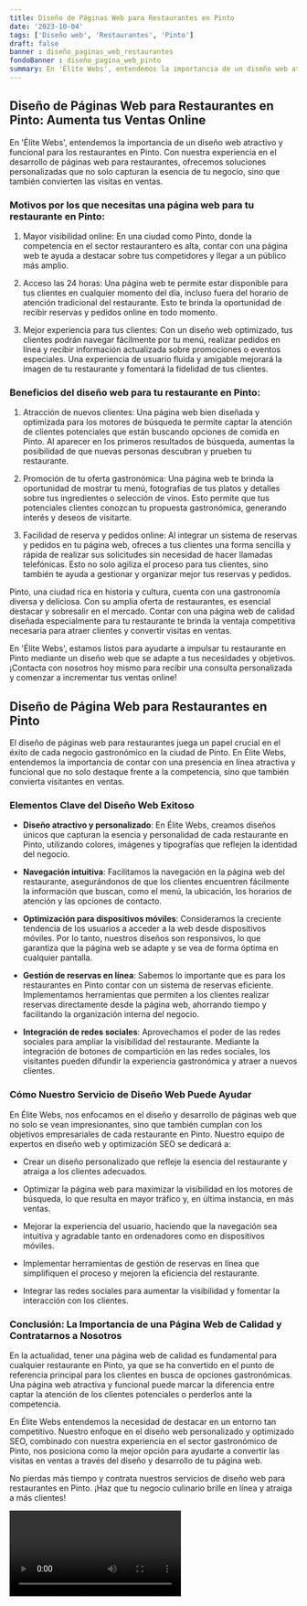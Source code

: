```yaml
---
title: Diseño de Páginas Web para Restaurantes en Pinto
date: '2023-10-04'
tags: ['Diseño web', 'Restaurantes', 'Pinto']
draft: false
banner : diseño_paginas_web_restaurantes
fondoBanner : diseño_pagina_web_pinto
summary: En 'Élite Webs', entendemos la importancia de un diseño web atractivo y funcional para los restaurantes en Pinto. Con nuestra experiencia en el desarrollo de páginas web para restaurantes, ofrecemos soluciones personalizadas que no solo capturan la esencia de tu negocio, sino que también convierten las visitas en ventas.
---
```


## Diseño de Páginas Web para Restaurantes en Pinto: Aumenta tus Ventas Online

En 'Élite Webs', entendemos la importancia de un diseño web atractivo y funcional para los restaurantes en Pinto. Con nuestra experiencia en el desarrollo de páginas web para restaurantes, ofrecemos soluciones personalizadas que no solo capturan la esencia de tu negocio, sino que también convierten las visitas en ventas.

### Motivos por los que necesitas una página web para tu restaurante en Pinto:

1. Mayor visibilidad online: En una ciudad como Pinto, donde la competencia en el sector restaurantero es alta, contar con una página web te ayuda a destacar sobre tus competidores y llegar a un público más amplio.

2. Acceso las 24 horas: Una página web te permite estar disponible para tus clientes en cualquier momento del día, incluso fuera del horario de atención tradicional del restaurante. Esto te brinda la oportunidad de recibir reservas y pedidos online en todo momento.

3. Mejor experiencia para tus clientes: Con un diseño web optimizado, tus clientes podrán navegar fácilmente por tu menú, realizar pedidos en línea y recibir información actualizada sobre promociones o eventos especiales. Una experiencia de usuario fluida y amigable mejorará la imagen de tu restaurante y fomentará la fidelidad de tus clientes.

### Beneficios del diseño web para tu restaurante en Pinto:

1. Atracción de nuevos clientes: Una página web bien diseñada y optimizada para los motores de búsqueda te permite captar la atención de clientes potenciales que están buscando opciones de comida en Pinto. Al aparecer en los primeros resultados de búsqueda, aumentas la posibilidad de que nuevas personas descubran y prueben tu restaurante.

2. Promoción de tu oferta gastronómica: Una página web te brinda la oportunidad de mostrar tu menú, fotografías de tus platos y detalles sobre tus ingredientes o selección de vinos. Esto permite que tus potenciales clientes conozcan tu propuesta gastronómica, generando interés y deseos de visitarte.

3. Facilidad de reserva y pedidos online: Al integrar un sistema de reservas y pedidos en tu página web, ofreces a tus clientes una forma sencilla y rápida de realizar sus solicitudes sin necesidad de hacer llamadas telefónicas. Esto no solo agiliza el proceso para tus clientes, sino también te ayuda a gestionar y organizar mejor tus reservas y pedidos.

Pinto, una ciudad rica en historia y cultura, cuenta con una gastronomía diversa y deliciosa. Con su amplia oferta de restaurantes, es esencial destacar y sobresalir en el mercado. Contar con una página web de calidad diseñada especialmente para tu restaurante te brinda la ventaja competitiva necesaria para atraer clientes y convertir visitas en ventas.

En 'Élite Webs', estamos listos para ayudarte a impulsar tu restaurante en Pinto mediante un diseño web que se adapte a tus necesidades y objetivos. ¡Contacta con nosotros hoy mismo para recibir una consulta personalizada y comenzar a incrementar tus ventas online!

<GifSeo />

<Cta />

## Diseño de Página Web para Restaurantes en Pinto

El diseño de páginas web para restaurantes juega un papel crucial en el éxito de cada negocio gastronómico en la ciudad de Pinto. En Élite Webs, entendemos la importancia de contar con una presencia en línea atractiva y funcional que no solo destaque frente a la competencia, sino que también convierta visitantes en ventas. 

### Elementos Clave del Diseño Web Exitoso

- **Diseño atractivo y personalizado**: En Élite Webs, creamos diseños únicos que capturan la esencia y personalidad de cada restaurante en Pinto, utilizando colores, imágenes y tipografías que reflejen la identidad del negocio.

- **Navegación intuitiva**: Facilitamos la navegación en la página web del restaurante, asegurándonos de que los clientes encuentren fácilmente la información que buscan, como el menú, la ubicación, los horarios de atención y las opciones de contacto.

- **Optimización para dispositivos móviles**: Consideramos la creciente tendencia de los usuarios a acceder a la web desde dispositivos móviles. Por lo tanto, nuestros diseños son responsivos, lo que garantiza que la página web se adapte y se vea de forma óptima en cualquier pantalla.

- **Gestión de reservas en línea**: Sabemos lo importante que es para los restaurantes en Pinto contar con un sistema de reservas eficiente. Implementamos herramientas que permiten a los clientes realizar reservas directamente desde la página web, ahorrando tiempo y facilitando la organización interna del negocio.

- **Integración de redes sociales**: Aprovechamos el poder de las redes sociales para ampliar la visibilidad del restaurante. Mediante la integración de botones de compartición en las redes sociales, los visitantes pueden difundir la experiencia gastronómica y atraer a nuevos clientes.

### Cómo Nuestro Servicio de Diseño Web Puede Ayudar

En Élite Webs, nos enfocamos en el diseño y desarrollo de páginas web que no solo se vean impresionantes, sino que también cumplan con los objetivos empresariales de cada restaurante en Pinto. Nuestro equipo de expertos en diseño web y optimización SEO se dedicará a:

- Crear un diseño personalizado que refleje la esencia del restaurante y atraiga a los clientes adecuados.

- Optimizar la página web para maximizar la visibilidad en los motores de búsqueda, lo que resulta en mayor tráfico y, en última instancia, en más ventas.

- Mejorar la experiencia del usuario, haciendo que la navegación sea intuitiva y agradable tanto en ordenadores como en dispositivos móviles.

- Implementar herramientas de gestión de reservas en línea que simplifiquen el proceso y mejoren la eficiencia del restaurante.

- Integrar las redes sociales para aumentar la visibilidad y fomentar la interacción con los clientes.

### Conclusión: La Importancia de una Página Web de Calidad y Contratarnos a Nosotros

En la actualidad, tener una página web de calidad es fundamental para cualquier restaurante en Pinto, ya que se ha convertido en el punto de referencia principal para los clientes en busca de opciones gastronómicas. Una página web atractiva y funcional puede marcar la diferencia entre captar la atención de los clientes potenciales o perderlos ante la competencia.

En Élite Webs entendemos la necesidad de destacar en un entorno tan competitivo. Nuestro enfoque en el diseño web personalizado y optimizado SEO, combinado con nuestra experiencia en el sector gastronómico de Pinto, nos posiciona como la mejor opción para ayudarte a convertir las visitas en ventas a través del diseño y desarrollo de tu página web.

No pierdas más tiempo y contrata nuestros servicios de diseño web para restaurantes en Pinto. ¡Haz que tu negocio culinario brille en línea y atraiga a más clientes!

<Video />

<CtaBot job='Restaurantes' city='Pinto'/>

<Gmaps query='Pinto+españa+maps' />